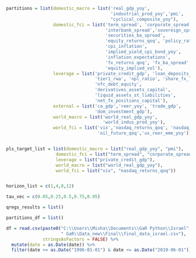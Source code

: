 

```r

partitions = list(domestic_macro = list('real_gdp_yoy',
                                        'industrial_prod_yoy','pmi',
                                        "cyclical_composite_yoy"),
                  domestic_fci = list('term_spread', 'corporate_spread',
                                      'interbank_spread','sovereign_spread',
                                      'securities_ba_spread',
                                      'equity_returns_qoq', 'policy_rate',
                                      'cpi_inflation', 
                                      'implied_yield_cpi_bond_yoy',
                                      'inflation_expectations',
                                      'fx_returns_qoq', 'fx_ba_spread',
                                      'equity_implied_vol'),
                  leverage = list('private_credit_gdp', 'loan_deposits_ratio',
                                  'tier1_rwa', 'npl_ratio', 'share_fx_loans',
                                  'nfc_debt_equity',
                                  'derivatives_assets_capital',
                                  'liquid_assets_st_liabilities',
                                  'net_fx_positions_capital'),
                  external = list('ca_gdp','reer_yoy', 'trade_gdp',
                                  'dom_investment_gdp'),
                  world_macro = list('world_real_gdp_yoy',
                                     'world_indus_prod_yoy'),
                  world_fci = list('vix','nasdaq_returns_qoq', 'nasdaq_vol',
                                   'oil_future_qoq','us_reer_eme_yoy'))


pls_target_list = list(domestic_macro = list("real_gdp_yoy", "pmi"),
                   domestic_fci = list("term_spread", "corporate_spread"),
                   leverage = list("private_credit_gdp"),
                   world_macro = list("world_real_gdp_yoy"),
                   world_fci = list("vix", "nasdaq_returns_qoq"))


horizon_list = c(1,4,8,12)

tau_vec = c(0.05,0.25,0.5,0.75,0.95)

qregs_results = list()

partitions_df = list()

```




```r

df = read.csv(paste0("C:\\Users\\Misha\\Documents\\GaR Python\\Israel",
                     " GaR\\Data_new\\Final\\final_data_israel.csv"),
              stringsAsFactors = FALSE) %>% 
  mutate(date = as.Date(date)) %>% 
  filter(date >= as.Date("1996-01-01") & date <= as.Date("2019-06-01"))

```

